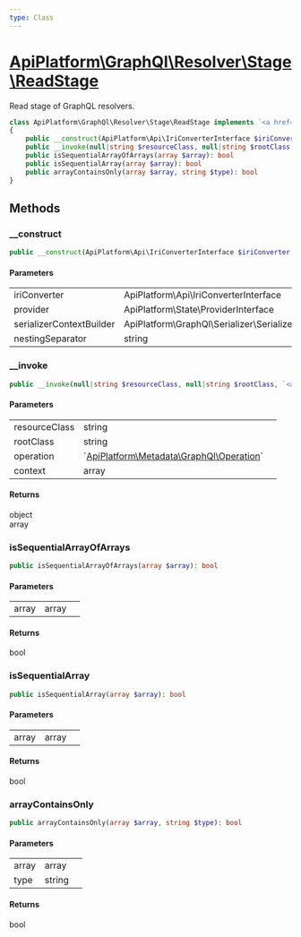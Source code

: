 ```yaml
---
type: Class
---
```


# [ApiPlatform\GraphQl\Resolver\Stage\ReadStage](/docs/reference/GraphQl/Resolver/Stage/ReadStage)

Read stage of GraphQL resolvers.


```php
class ApiPlatform\GraphQl\Resolver\Stage\ReadStage implements `<a href="/docs/reference/GraphQl/Resolver/Stage/ReadStageInterface">ApiPlatform\GraphQl\Resolver\Stage\ReadStageInterface</a>`
{
    public __construct(ApiPlatform\Api\IriConverterInterface $iriConverter, ApiPlatform\State\ProviderInterface $provider, ApiPlatform\GraphQl\Serializer\SerializerContextBuilderInterface $serializerContextBuilder, string $nestingSeparator)
    public __invoke(null|string $resourceClass, null|string $rootClass, `<a href="/docs/reference/Metadata/GraphQl/Operation">ApiPlatform\Metadata\GraphQl\Operation</a>` $operation, array $context): object|array
    public isSequentialArrayOfArrays(array $array): bool
    public isSequentialArray(array $array): bool
    public arrayContainsOnly(array $array, string $type): bool
}
```
## Methods

### __construct



```php
public __construct(ApiPlatform\Api\IriConverterInterface $iriConverter, ApiPlatform\State\ProviderInterface $provider, ApiPlatform\GraphQl\Serializer\SerializerContextBuilderInterface $serializerContextBuilder, string $nestingSeparator)
```

#### Parameters

<table><tbody>
<tr><td>iriConverter</td><td>ApiPlatform\Api\IriConverterInterface</td><td></td></tr><tr><td>provider</td><td>ApiPlatform\State\ProviderInterface</td><td></td></tr><tr><td>serializerContextBuilder</td><td>ApiPlatform\GraphQl\Serializer\SerializerContextBuilderInterface</td><td></td></tr><tr><td>nestingSeparator</td><td>string</td><td></td></tr>
</tbody>
</table>

### __invoke



```php
public __invoke(null|string $resourceClass, null|string $rootClass, `<a href="/docs/reference/Metadata/GraphQl/Operation">ApiPlatform\Metadata\GraphQl\Operation</a>` $operation, array $context): object|array
```

#### Parameters

<table><tbody>
<tr><td>resourceClass</td><td>string</td><td></td></tr><tr><td>rootClass</td><td>string</td><td></td></tr><tr><td>operation</td><td>`<a href="/docs/reference/Metadata/GraphQl/Operation">ApiPlatform\Metadata\GraphQl\Operation</a>`</td><td></td></tr><tr><td>context</td><td>array</td><td></td></tr>
</tbody>
</table>

#### Returns

object<br />array

### isSequentialArrayOfArrays



```php
public isSequentialArrayOfArrays(array $array): bool
```

#### Parameters

<table><tbody>
<tr><td>array</td><td>array</td><td></td></tr>
</tbody>
</table>

#### Returns

bool

### isSequentialArray



```php
public isSequentialArray(array $array): bool
```

#### Parameters

<table><tbody>
<tr><td>array</td><td>array</td><td></td></tr>
</tbody>
</table>

#### Returns

bool

### arrayContainsOnly



```php
public arrayContainsOnly(array $array, string $type): bool
```

#### Parameters

<table><tbody>
<tr><td>array</td><td>array</td><td></td></tr><tr><td>type</td><td>string</td><td></td></tr>
</tbody>
</table>

#### Returns

bool
